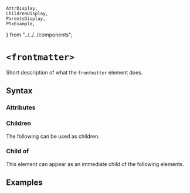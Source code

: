     AttrDisplay,
    ChildrenDisplay,
    ParentsDisplay,
    PtxExample,
} from "../../../components";

# `<frontmatter>`

Short description of what the `frontmatter` element does.

## Syntax

### Attributes

<AttrDisplay name="frontmatter" />

### Children

The following can be used as children.

<ChildrenDisplay name="frontmatter" />

### Child of

This element can appear as an immediate child of the following elements.

<ParentsDisplay name="frontmatter" />

## Examples

    